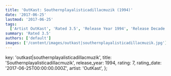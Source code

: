 ```yaml
---
title: 'OutKast: Southernplayalisticadillacmuzik (1994)'
date: '2017-06-25'
lastmod: '2017-06-25'
tags:
  ['Artist OutKast', 'Rated 3.5', 'Release Year 1994', 'Release Decade 1990']
summary: 'Rated 3.5'
authors: ['default']
images: ['/content/images/outkast|southernplayalisticadillacmuzik.jpg']
---
```


  key: 'outkast|southernplayalisticadillacmuzik',
  title: 'Southernplayalisticadillacmuzik',
  release_year: 1994,
  rating: 7,
  rating_date: '2017-06-25T00:00:00.000Z',
  artist: 'OutKast',
};

<MusicRating data={data} />
